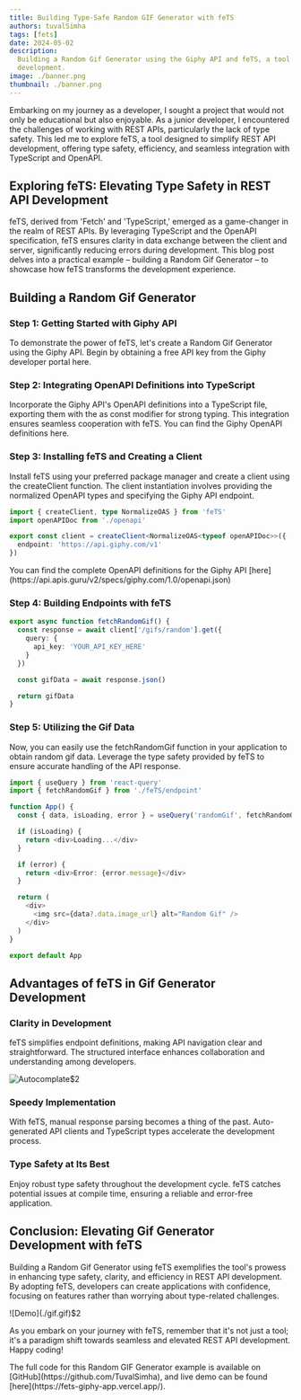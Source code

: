 ```yaml
---
title: Building Type-Safe Random GIF Generator with feTS
authors: tuvalSimha
tags: [fets]
date: 2024-05-02
description:
  Building a Random Gif Generator using the Giphy API and feTS, a tool designed to simplify REST API
  development.
image: ./banner.png
thumbnail: ./banner.png
---
```



Embarking on my journey as a developer, I sought a project that would not only be educational but
also enjoyable. As a junior developer, I encountered the challenges of working with REST APIs,
particularly the lack of type safety. This led me to explore feTS, a tool designed to simplify REST
API development, offering type safety, efficiency, and seamless integration with TypeScript and
OpenAPI.

## Exploring feTS: Elevating Type Safety in REST API Development

feTS, derived from 'Fetch' and 'TypeScript,' emerged as a game-changer in the realm of REST APIs. By
leveraging TypeScript and the OpenAPI specification, feTS ensures clarity in data exchange between
the client and server, significantly reducing errors during development. This blog post delves into
a practical example – building a Random Gif Generator – to showcase how feTS transforms the
development experience.

## Building a Random Gif Generator

### Step 1: Getting Started with Giphy API

To demonstrate the power of feTS, let's create a Random Gif Generator using the Giphy API. Begin by
obtaining a free API key from the Giphy developer portal here.

### Step 2: Integrating OpenAPI Definitions into TypeScript

Incorporate the Giphy API's OpenAPI definitions into a TypeScript file, exporting them with the as
const modifier for strong typing. This integration ensures seamless cooperation with feTS. You can
find the Giphy OpenAPI definitions here.

### Step 3: Installing feTS and Creating a Client

Install feTS using your preferred package manager and create a client using the createClient
function. The client instantiation involves providing the normalized OpenAPI types and specifying
the Giphy API endpoint.

```typescript
import { createClient, type NormalizeOAS } from 'feTS'
import openAPIDoc from './openapi'

export const client = createClient<NormalizeOAS<typeof openAPIDoc>>({
  endpoint: 'https://api.giphy.com/v1'
})
```

<Callout type="info" emoji="📦">
  You can find the complete OpenAPI definitions for the Giphy API
  [here](https://api.apis.guru/v2/specs/giphy.com/1.0/openapi.json)
</Callout>

### Step 4: Building Endpoints with feTS

```typescript
export async function fetchRandomGif() {
  const response = await client['/gifs/random'].get({
    query: {
      api_key: 'YOUR_API_KEY_HERE'
    }
  })

  const gifData = await response.json()

  return gifData
}
```

### Step 5: Utilizing the Gif Data

Now, you can easily use the fetchRandomGif function in your application to obtain random gif data.
Leverage the type safety provided by feTS to ensure accurate handling of the API response.

```typescript
import { useQuery } from 'react-query'
import { fetchRandomGif } from './feTS/endpoint'

function App() {
  const { data, isLoading, error } = useQuery('randomGif', fetchRandomGif)

  if (isLoading) {
    return <div>Loading...</div>
  }

  if (error) {
    return <div>Error: {error.message}</div>
  }

  return (
    <div>
      <img src={data?.data.image_url} alt="Random Gif" />
    </div>
  )
}

export default App
```

## Advantages of feTS in Gif Generator Development

### Clarity in Development

feTS simplifies endpoint definitions, making API navigation clear and straightforward. The
structured interface enhances collaboration and understanding among developers.

![Autocomplate](./auto.png)$2

### Speedy Implementation

With feTS, manual response parsing becomes a thing of the past. Auto-generated API clients and
TypeScript types accelerate the development process.

### Type Safety at Its Best

Enjoy robust type safety throughout the development cycle. feTS catches potential issues at compile
time, ensuring a reliable and error-free application.

## Conclusion: Elevating Gif Generator Development with feTS

Building a Random Gif Generator using feTS exemplifies the tool's prowess in enhancing type safety,
clarity, and efficiency in REST API development. By adopting feTS, developers can create
applications with confidence, focusing on features rather than worrying about type-related
challenges.

<div className="flex w-full flex-row justify-center">![Demo](./gif.gif)$2</div>

As you embark on your journey with feTS, remember that it's not just a tool; it's a paradigm shift
towards seamless and elevated REST API development. Happy coding!

<Callout type="info" emoji="🚀">
  The full code for this Random GIF Generator example is available on
  [GitHub](https://github.com/TuvalSimha), and live demo can be found
  [here](https://fets-giphy-app.vercel.app/).
</Callout>
